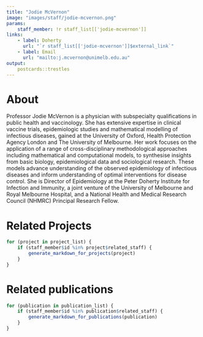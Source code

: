 ```yaml
---
title: "Jodie McVernon"
image: "images/staff/jodie-mcvernon.png"
params:
    staff_member: !r staff_list[['jodie-mcvernon']]
links:
    - label: Doherty
      url: "`r staff_list[['jodie-mcvernon']]$external_link`"
    - label: Email
      url: "mailto:j.mcvernon@unimelb.edu.au"
output:
    postcards::trestles
---
```

<style>

</style>

   
# About
Professor Jodie McVernon is a physician with subspecialty qualifications in 
public health and vaccinology. She has extensive expertise in clinical vaccine
trials, epidemiologic studies and mathematical modelling of infectious
diseases, gained at the University of Oxford, Health Protection Agency London
and The University of Melbourne. Her work focuses on the application of a
range of cross-disciplinary methodological approaches including mathematical
and computational models, to synthesise insights from basic biology, 
epidemiological data and sociological research. These models advance
understanding of the observed epidemiology of infectious diseases and
inform understanding of optimal interventions for disease control. She is
Director of Epidemiology at the Peter Doherty Institute for Infection 
and Immunity, a joint venture of the University of Melbourne and Royal 
Melbourne Hospital, and a National Health and Medical Research Council 
(NHMRC) Principal Research Fellow. 

# Related Projects

```r
for (project in project_list) {
    if (staff_member$id %in% project$related_staff) {
        generate_markdown_for_projects(project)
    }
}
```

# Related publications

```r
for (publication in publication_list) {
    if (staff_member$id %in% publication$related_staff) {
        generate_markdown_for_publications(publication)
    }
}
```
